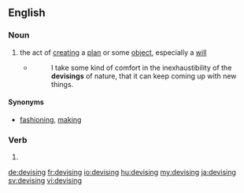 ==English==

===Noun===
{{en-noun|~}}

# the act of [[creating]] a [[plan]] or some [[object]], especially a [[will]]
#* {{w|A. R. Ammons}}
#*: I take some kind of comfort in the inexhaustibility of the '''devisings''' of nature, that it can keep coming up with new things.

====Synonyms====
* [[fashioning]], [[making]]

===Verb===
{{head|en|present participle}}

# {{present participle of|devise|lang=en}}

[[de:devising]]
[[fr:devising]]
[[io:devising]]
[[hu:devising]]
[[my:devising]]
[[ja:devising]]
[[sv:devising]]
[[vi:devising]]